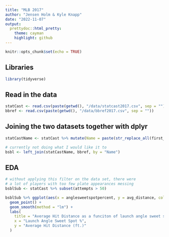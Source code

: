 ```yaml
---
title: "MLB 2017"
author: "Jensen Holm & Kyle Knapp"
date: "2022-11-07"
output:
  prettydoc::html_pretty:
    theme: cayman
    highlight: github
---
```


```r
knitr::opts_chunk$set(echo = TRUE)
```


## Libraries
```r
library(tidyverse)
```


## Read in the data
```r
statCast <- read.csv(paste(getwd(), "/data/statcast2017.csv", sep = ""))
bbref <- read.csv(paste(getwd(), "/data/bbref2017.csv", sep = ""))
```


## Joining the two datasets together with dplyr
```r
statCastName <- statCast %>% mutate(Name = paste(str_replace_all(first_name, " ", ""), str_replace_all(last_name, " ", ""), sep = " "))  

# currently not doing what I would like it to
bsbl <- left_join(statCastName, bbref, by = "Name")
```


## EDA
```r
# without applying this filter on the data set, there were
# a lot of players with too few plate appearances messing 
bsblSub <- statCast %>% subset(attempts > 50)  

bsblSub %>% ggplot(aes(x = anglesweetspotpercent, y = avg_distance, color = attempts, alpha = 0.5)) +
  geom_point() +
  geom_smooth(method = "lm") +
  labs(
    title = "Average Hit Distance as a funciton of launch angle sweet spot %" ,
    x = "Launch Angle Sweet Spot %",
    y = "Average Hit Distance (ft.)"
  )
```

